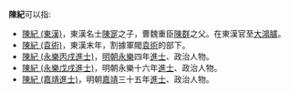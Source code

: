'''陳紀'''可以指:
* [[陳紀_(東漢)|陳紀 (東漢)]]，東漢名士[[陳寔|陳寔]]之子，曹魏重臣[[陳群_(三國)|陳群]]之父。在東漢官至[[大鴻臚|大鴻臚]]。
* [[陳紀_(袁術)|陳紀 (袁術)]]，東漢末年，割據軍閥[[袁術|袁術]]的部下。
* [[陳紀_(永樂丙戌進士)|陳紀 (永樂丙戌進士)]]，[[明朝|明朝]][[永樂_(明朝)|永樂]]四年[[進士|進士]]、政治人物。
* [[陳紀_(永樂戊戌進士)|陳紀 (永樂戊戌進士)]]，明朝永樂十六年[[進士|進士]]、政治人物。
* [[陳紀_(嘉靖進士)|陳紀 (嘉靖進士)]]，明朝[[嘉靖|嘉靖]]三十五年[[進士|進士]]、政治人物。

{{disambig|Cat=二字陳姓人名消歧義|ji}}